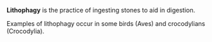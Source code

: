 '''Lithophagy''' is the practice of ingesting stones to aid in digestion.  

Examples of lithophagy occur in some birds (Aves) and crocodylians (Crocodylia).